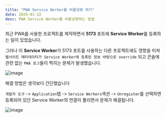 ```yaml
---
title: "PWA Service Worker를 비활성화 하기"
date: 2025-01-22
desc: PWA Service Worker를 비활성화하는 방법
---
```

 
최근 PWA를 사용한 프로젝트를 제작하면서 **5173** 포트에 **Service Worker**를 등록하는 일이 있었습니다.

그러나 이 **Service Worker**가 5173 포트를 사용하는 다른 프로젝트에도 영향을 미쳐
`웹사이트 메타데이터가 Service Worker에 등록된 정보 바탕으로 override` 되고 콘솔에 관련 없는 `PWA 로그`들이 찍히는 문제가 발생했습니다.

![image](/posts/disable-pwa/console.png)

해결 방법은 생각보다 간단했습니다

`개발자 도구` -> `Application`탭 -> `Service Workers`섹션 -> `Unregister`를 선택하면 등록되어 있던 Service Worker의 연결이 풀리면서 문제가 해결됩니다.

![image](/posts/disable-pwa/service-worker.png)
